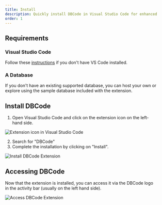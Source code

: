 ```yaml
---
title: Install
description: Quickly install DBCode in Visual Studio Code for enhanced database management.
order: 1
---
```


## Requirements

### Visual Studio Code

Follow these [instructions](/docs/get-started/install-vscode)  if you don't have VS Code installed.

### A Database

If you don't have an existing supported database, you can host your own or explore using the sample database included with the extension.

## Install DBCode

1. Open Visual Studio Code and click on the extension icon on the left-hand side.

![Extension icon in Visual Studio Code](/src/content/docs/get-started/install/extension-screenshot.png)

2. Search for "DBCode"
3. Complete the installation by clicking on "Install".

![Install DBCode Extension](/src/content/docs/get-started/install/dbcode-install.png)

## Accessing DBCode

Now that the extension is installed, you can access it via the DBCode logo in the activity bar (usually on the left hand side).

![Access DBCode Extension](/src/content/docs/get-started/install/dbcode-active.png)
